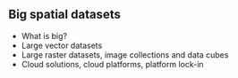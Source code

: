 ## Big spatial datasets

* What is big?
* Large vector datasets
* Large raster datasets, image collections and data cubes
* Cloud solutions, cloud platforms, platform lock-in

